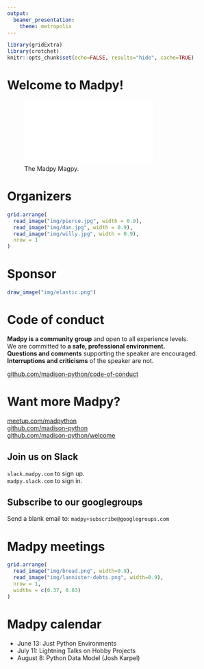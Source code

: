 ```yaml
---
output:
  beamer_presentation:
    theme: metropolis
---
```

```r
library(gridExtra)
library(crotchet)
knitr::opts_chunk$set(echo=FALSE, results="hide", cache=TRUE)
```

# Welcome to Madpy!

![The Madpy Magpy.](img/madpy-logo.pdf)

# Organizers

```r
grid.arrange(
  read_image("img/pierce.jpg", width = 0.9),
  read_image("img/dan.jpg", width = 0.9),
  read_image("img/willy.jpg", width = 0.9),
  nrow = 1
)
```

# Sponsor

```r
draw_image("img/elastic.png")
```

# Code of conduct

**Madpy is a community group** and open to all experience levels.  
We are committed to **a safe, professional environment.**  
**Questions and comments** supporting the speaker are encouraged.  
**Interruptions and criticisms** of the speaker are not.

[github.com/madison-python/code-of-conduct](https://github.com/madison-python/code-of-conduct)

# Want more Madpy?

[meetup.com/madpython](https://www.meetup.com/madpython/)  
[github.com/madison-python](https://github.com/madison-python)  
[github.com/madison-python/welcome](https://github.com/madison-python/welcome)

\bigskip

## Join us on Slack

\bigskip

`slack.madpy.com` to sign up.  
`madpy.slack.com` to sign in.

\bigskip

## Subscribe to our googlegroups

\bigskip

Send a blank email to: `madpy+subscribe@googlegroups.com`

# Madpy meetings

```r
grid.arrange(
  read_image("img/bread.png", width=0.9),
  read_image("img/lannister-debts.png", width=0.9),
  nrow = 1,
  widths = c(0.37, 0.63)
)
```

# Madpy calendar

- June 13: Just Python Environments
- July 11: Lightning Talks on Hobby Projects
- August 8: Python Data Model (Josh Karpel)
